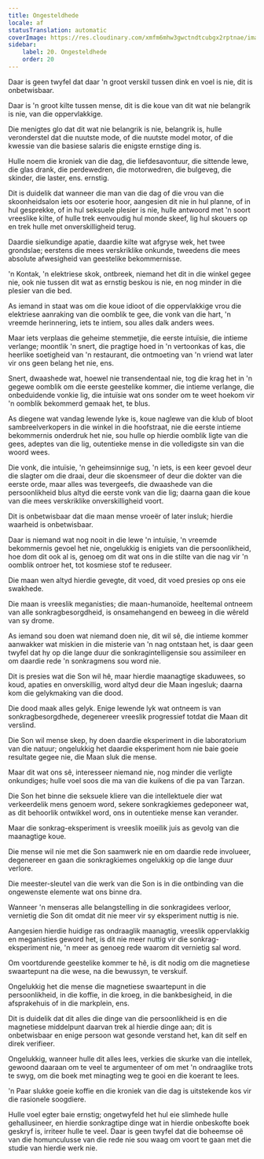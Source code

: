 ```yaml
---
title: Ongesteldhede
locale: af
statusTranslation: automatic
coverImage: https://res.cloudinary.com/xmfm6mhw3gwctndtcubgx2rptnae/image/upload/v1741354419/small_cover_la_gran_rebelion_28716e29d2.webp
sidebar:
    label: 20. Ongesteldhede
    order: 20
---
```

Daar is geen twyfel dat daar 'n groot verskil tussen dink en voel is nie, dit is onbetwisbaar.

Daar is 'n groot kilte tussen mense, dit is die koue van dit wat nie belangrik is nie, van die oppervlakkige.

Die menigtes glo dat dit wat nie belangrik is nie, belangrik is, hulle veronderstel dat die nuutste mode, of die nuutste model motor, of die kwessie van die basiese salaris die enigste ernstige ding is.

Hulle noem die kroniek van die dag, die liefdesavontuur, die sittende lewe, die glas drank, die perdewedren, die motorwedren, die bulgeveg, die skinder, die laster, ens. ernstig.

Dit is duidelik dat wanneer die man van die dag of die vrou van die skoonheidsalon iets oor esoterie hoor, aangesien dit nie in hul planne, of in hul gesprekke, of in hul seksuele plesier is nie, hulle antwoord met 'n soort vreeslike kilte, of hulle trek eenvoudig hul monde skeef, lig hul skouers op en trek hulle met onverskilligheid terug.

Daardie sielkundige apatie, daardie kilte wat afgryse wek, het twee grondslae; eerstens die mees verskriklike onkunde, tweedens die mees absolute afwesigheid van geestelike bekommernisse.

'n Kontak, 'n elektriese skok, ontbreek, niemand het dit in die winkel gegee nie, ook nie tussen dit wat as ernstig beskou is nie, en nog minder in die plesier van die bed.

As iemand in staat was om die koue idioot of die oppervlakkige vrou die elektriese aanraking van die oomblik te gee, die vonk van die hart, 'n vreemde herinnering, iets te intiem, sou alles dalk anders wees.

Maar iets verplaas die geheime stemmetjie, die eerste intuïsie, die intieme verlange; moontlik 'n snert, die pragtige hoed in 'n vertoonkas of kas, die heerlike soetigheid van 'n restaurant, die ontmoeting van 'n vriend wat later vir ons geen belang het nie, ens.

Snert, dwaashede wat, hoewel nie transendentaal nie, tog die krag het in 'n gegewe oomblik om die eerste geestelike kommer, die intieme verlange, die onbeduidende vonkie lig, die intuïsie wat ons sonder om te weet hoekom vir 'n oomblik bekommerd gemaak het, te blus.

As diegene wat vandag lewende lyke is, koue naglewe van die klub of bloot sambreelverkopers in die winkel in die hoofstraat, nie die eerste intieme bekommernis onderdruk het nie, sou hulle op hierdie oomblik ligte van die gees, adeptes van die lig, outentieke mense in die volledigste sin van die woord wees.

Die vonk, die intuïsie, 'n geheimsinnige sug, 'n iets, is een keer gevoel deur die slagter om die draai, deur die skoensmeer of deur die dokter van die eerste orde, maar alles was tevergeefs, die dwaashede van die persoonlikheid blus altyd die eerste vonk van die lig; daarna gaan die koue van die mees verskriklike onverskilligheid voort.

Dit is onbetwisbaar dat die maan mense vroeër of later insluk; hierdie waarheid is onbetwisbaar.

Daar is niemand wat nog nooit in die lewe 'n intuïsie, 'n vreemde bekommernis gevoel het nie, ongelukkig is enigiets van die persoonlikheid, hoe dom dit ook al is, genoeg om dit wat ons in die stilte van die nag vir 'n oomblik ontroer het, tot kosmiese stof te reduseer.

Die maan wen altyd hierdie gevegte, dit voed, dit voed presies op ons eie swakhede.

Die maan is vreeslik meganisties; die maan-humanoïde, heeltemal ontneem van alle sonkragbesorgdheid, is onsamehangend en beweeg in die wêreld van sy drome.

As iemand sou doen wat niemand doen nie, dit wil sê, die intieme kommer aanwakker wat miskien in die misterie van 'n nag ontstaan het, is daar geen twyfel dat hy op die lange duur die sonkragintelligensie sou assimileer en om daardie rede 'n sonkragmens sou word nie.

Dit is presies wat die Son wil hê, maar hierdie maanagtige skaduwees, so koud, apaties en onverskillig, word altyd deur die Maan ingesluk; daarna kom die gelykmaking van die dood.

Die dood maak alles gelyk. Enige lewende lyk wat ontneem is van sonkragbesorgdhede, degenereer vreeslik progressief totdat die Maan dit verslind.

Die Son wil mense skep, hy doen daardie eksperiment in die laboratorium van die natuur; ongelukkig het daardie eksperiment hom nie baie goeie resultate gegee nie, die Maan sluk die mense.

Maar dit wat ons sê, interesseer niemand nie, nog minder die verligte onkundiges; hulle voel soos die ma van die kuikens of die pa van Tarzan.

Die Son het binne die seksuele kliere van die intellektuele dier wat verkeerdelik mens genoem word, sekere sonkragkiemes gedeponeer wat, as dit behoorlik ontwikkel word, ons in outentieke mense kan verander.

Maar die sonkrag-eksperiment is vreeslik moeilik juis as gevolg van die maanagtige koue.

Die mense wil nie met die Son saamwerk nie en om daardie rede involueer, degenereer en gaan die sonkragkiemes ongelukkig op die lange duur verlore.

Die meester-sleutel van die werk van die Son is in die ontbinding van die ongewenste elemente wat ons binne dra.

Wanneer 'n menseras alle belangstelling in die sonkragidees verloor, vernietig die Son dit omdat dit nie meer vir sy eksperiment nuttig is nie.

Aangesien hierdie huidige ras ondraaglik maanagtig, vreeslik oppervlakkig en meganisties geword het, is dit nie meer nuttig vir die sonkrag-eksperiment nie, 'n meer as genoeg rede waarom dit vernietig sal word.

Om voortdurende geestelike kommer te hê, is dit nodig om die magnetiese swaartepunt na die wese, na die bewussyn, te verskuif.

Ongelukkig het die mense die magnetiese swaartepunt in die persoonlikheid, in die koffie, in die kroeg, in die bankbesigheid, in die afsprakehuis of in die markplein, ens.

Dit is duidelik dat dit alles die dinge van die persoonlikheid is en die magnetiese middelpunt daarvan trek al hierdie dinge aan; dit is onbetwisbaar en enige persoon wat gesonde verstand het, kan dit self en direk verifieer.

Ongelukkig, wanneer hulle dit alles lees, verkies die skurke van die intellek, gewoond daaraan om te veel te argumenteer of om met 'n ondraaglike trots te swyg, om die boek met minagting weg te gooi en die koerant te lees.

'n Paar slukke goeie koffie en die kroniek van die dag is uitstekende kos vir die rasionele soogdiere.

Hulle voel egter baie ernstig; ongetwyfeld het hul eie slimhede hulle gehallusineer, en hierdie sonkragtipe dinge wat in hierdie onbeskofte boek geskryf is, irriteer hulle te veel. Daar is geen twyfel dat die boheemse oë van die homunculusse van die rede nie sou waag om voort te gaan met die studie van hierdie werk nie.

